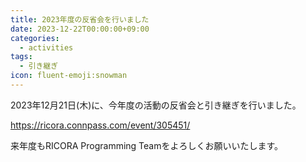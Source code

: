 ```yaml
---
title: 2023年度の反省会を行いました
date: 2023-12-22T00:00:00+09:00
categories:
  - activities
tags:
  - 引き継ぎ
icon: fluent-emoji:snowman
---
```


2023年12月21日(木)に、今年度の活動の反省会と引き継ぎを行いました。

https://ricora.connpass.com/event/305451/

来年度もRICORA Programming Teamをよろしくお願いいたします。
